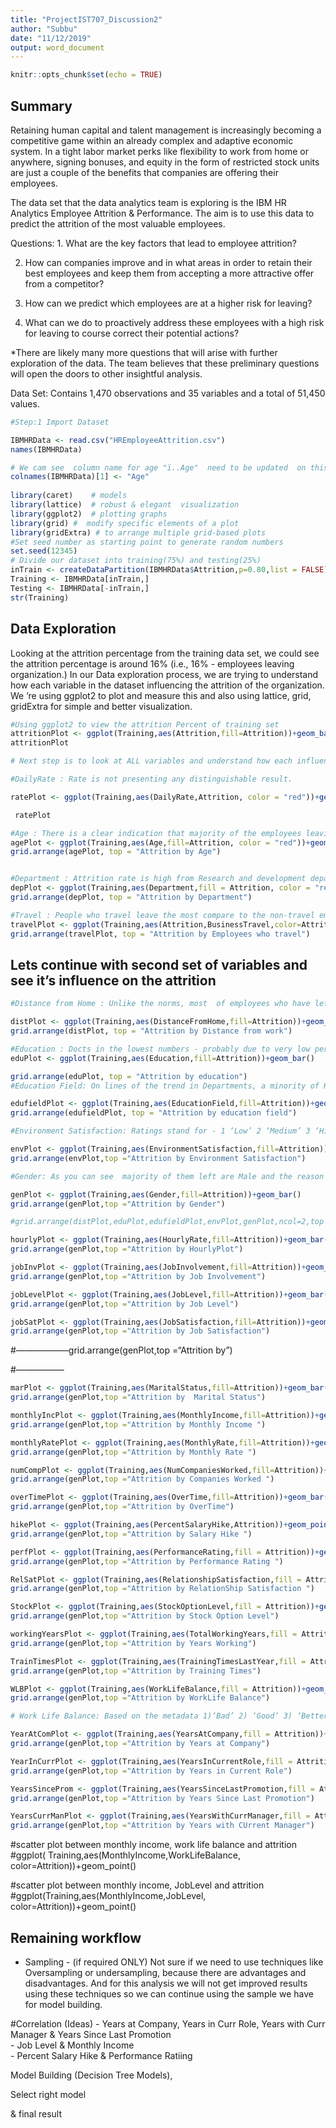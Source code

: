 ```yaml
---
title: "ProjectIST707_Discussion2"
author: "Subbu"
date: "11/12/2019"
output: word_document
---
```


```r
knitr::opts_chunk$set(echo = TRUE)
```

## Summary 
Retaining human capital and talent management is increasingly becoming a competitive game within an already complex and adaptive economic system. In a tight labor market perks like flexibility to work from home or anywhere, signing bonuses, and equity in the form of restricted stock units are just a couple of the benefits that companies are offering their employees.

The data set that the data analytics team is exploring is the IBM HR Analytics Employee Attrition & Performance. The aim is to use this data to predict the attrition of the most valuable employees.

Questions: 
1. What are the key factors that lead to employee attrition?

2. How can companies improve and in what areas in order to retain their best employees and keep them from accepting a more attractive offer from a competitor?

3. How can we predict which employees are at a higher risk for leaving?

4. What can we do to proactively address these employees with a high risk for leaving to course correct their potential actions?

*There are likely many more questions that will arise with further exploration of the data. The team believes that these preliminary questions will open the doors to other insightful analysis.

Data Set: Contains 1,470 observations and 35 variables and a total of 51,450 values.
 
```r

#Step:1 Import Dataset 

IBMHRData <- read.csv("HREmployeeAttrition.csv") 
names(IBMHRData)

# We cam see  column name for age "ï..Age"  need to be updated  on this dataset.
colnames(IBMHRData)[1] <- "Age"
 
library(caret)    # models
library(lattice)  # robust & elegant  visualization
library(ggplot2)  # plotting graphs
library(grid) #  modify specific elements of a plot
library(gridExtra) # to arrange multiple grid-based plots
#Set seed number as starting point to generate random numbers
set.seed(12345)  
# Divide our dataset into training(75%) and testing(25%)
inTrain <- createDataPartition(IBMHRData$Attrition,p=0.80,list = FALSE)
Training <- IBMHRData[inTrain,] 
Testing <- IBMHRData[-inTrain,]
str(Training)

```

## Data Exploration  

Looking at the attrition percentage from the training data set, we could see the attrition percentage is around  16%  (i.e., 16% - employees leaving organization.)
In our Data exploration process, we are trying to understand how each variable in the dataset influencing the attrition of the organization.  We 're using ggplot2 to plot  and measure this and also using lattice, grid, gridExtra  for simple and better visualization.

```r
#Using ggplot2 to view the attrition Percent of training set 
attritionPlot <- ggplot(Training,aes(Attrition,fill=Attrition))+geom_bar()
attritionPlot

# Next step is to look at ALL variables and understand how each influence the attrition of this organization.

#DailyRate : Rate is not presenting any distinguishable result. 

ratePlot <- ggplot(Training,aes(DailyRate,Attrition, color = "red"))+geom_point(size=4,alpha = 0.05) + facet_grid(~Attrition)

 ratePlot

#Age : There is a clear indication that majority of the employees leaving the organization  are around 30 years  
agePlot <- ggplot(Training,aes(Age,fill=Attrition, color = "red"))+geom_density()+facet_grid(~Attrition) 
grid.arrange(agePlot, top = "Attrition by Age")


#Department : Attrition rate is high from Research and development department, and HR department marks the least because of low proportion of HR employees in the organization.
depPlot <- ggplot(Training,aes(Department,fill = Attrition, color = "red"))+geom_bar() 
grid.arrange(depPlot, top = "Attrition by Department")

#Travel : People who travel leave the most compare to the non-travel employees.
travelPlot <- ggplot(Training,aes(Attrition,BusinessTravel,color=Attrition))+geom_jitter()
grid.arrange(travelPlot, top = "Attrition by Employees who travel")

```
## Lets continue with second set of variables and see it's influence on the attrition 

```r

#Distance from Home : Unlike the norms, most  of employees who have left the organization were closer  to the Office. 

distPlot <- ggplot(Training,aes(DistanceFromHome,fill=Attrition))+geom_bar() 
grid.arrange(distPlot, top = "Attrition by Distance from work")

#Education : Docts in the lowest numbers - probably due to very low percentage of doctors working.
eduPlot <- ggplot(Training,aes(Education,fill=Attrition))+geom_bar()

grid.arrange(eduPlot, top = "Attrition by education")
#Education Field: On lines of the trend in Departments, a minority of HR educated employees leave and it is majorly because of low number of people

edufieldPlot <- ggplot(Training,aes(EducationField,fill=Attrition))+geom_bar() 
grid.arrange(edufieldPlot, top = "Attrition by education field")

#Environment Satisfaction: Ratings stand for - 1 ‘Low’ 2 ‘Medium’ 3 ‘High’ 4 ‘Very High’ and it's not revealing any   distinguishable feature from what we see.

envPlot <- ggplot(Training,aes(EnvironmentSatisfaction,fill=Attrition))+geom_bar() 
grid.arrange(envPlot,top ="Attrition by Environment Satisfaction")

#Gender: As you can see  majority of them left are Male and the reason might be because around 61% of employees in our dataset are Male

genPlot <- ggplot(Training,aes(Gender,fill=Attrition))+geom_bar() 
grid.arrange(genPlot,top ="Attrition by Gender")

#grid.arrange(distPlot,eduPlot,edufieldPlot,envPlot,genPlot,ncol=2,top = "   Attrition by Variable - Contd..  ")


```

 
```r

hourlyPlot <- ggplot(Training,aes(HourlyRate,fill=Attrition))+geom_bar()
grid.arrange(genPlot,top ="Attrition by HourlyPlot")

jobInvPlot <- ggplot(Training,aes(JobInvolvement,fill=Attrition))+geom_bar()
grid.arrange(genPlot,top ="Attrition by Job Involvement")

jobLevelPlot <- ggplot(Training,aes(JobLevel,fill=Attrition))+geom_bar()
grid.arrange(genPlot,top ="Attrition by Job Level")

jobSatPlot <- ggplot(Training,aes(JobSatisfaction,fill=Attrition))+geom_bar()
grid.arrange(genPlot,top ="Attrition by Job Satisfaction")

```

#------------------grid.arrange(genPlot,top ="Attrition by ")

#-----------------
```r
marPlot <- ggplot(Training,aes(MaritalStatus,fill=Attrition))+geom_bar()
grid.arrange(genPlot,top ="Attrition by  Marital Status")

monthlyIncPlot <- ggplot(Training,aes(MonthlyIncome,fill=Attrition))+geom_density()
grid.arrange(genPlot,top ="Attrition by Monthly Income ")

monthlyRatePlot <- ggplot(Training,aes(MonthlyRate,fill=Attrition))+geom_density()
grid.arrange(genPlot,top ="Attrition by Monthly Rate ")

numCompPlot <- ggplot(Training,aes(NumCompaniesWorked,fill=Attrition))+geom_bar()
grid.arrange(genPlot,top ="Attrition by Companies Worked ")

```

```r
overTimePlot <- ggplot(Training,aes(OverTime,fill=Attrition))+geom_bar()
grid.arrange(genPlot,top ="Attrition by OverTime")

hikePlot <- ggplot(Training,aes(PercentSalaryHike,Attrition))+geom_point(size=4,alpha = 0.01)
grid.arrange(genPlot,top ="Attrition by Salary Hike ")

perfPlot <- ggplot(Training,aes(PerformanceRating,fill = Attrition))+geom_bar()
grid.arrange(genPlot,top ="Attrition by Performance Rating ")

RelSatPlot <- ggplot(Training,aes(RelationshipSatisfaction,fill = Attrition))+geom_bar()
grid.arrange(genPlot,top ="Attrition by RelationShip Satisfaction ")

```

```r

StockPlot <- ggplot(Training,aes(StockOptionLevel,fill = Attrition))+geom_bar()
grid.arrange(genPlot,top ="Attrition by Stock Option Level")

workingYearsPlot <- ggplot(Training,aes(TotalWorkingYears,fill = Attrition))+geom_bar()
grid.arrange(genPlot,top ="Attrition by Years Working")

TrainTimesPlot <- ggplot(Training,aes(TrainingTimesLastYear,fill = Attrition))+geom_bar()
grid.arrange(genPlot,top ="Attrition by Training Times")

WLBPlot <- ggplot(Training,aes(WorkLifeBalance,fill = Attrition))+geom_bar()
grid.arrange(genPlot,top ="Attrition by WorkLife Balance")

```


```r

# Work Life Balance: Based on the metadata 1)‘Bad’ 2) ‘Good’ 3) ‘Better’ 4) ‘Best’. And we notice large volume of bad work life balance proportion (1 rating) left the organization, but absolute number wise 2 & 3 are on higher side. Then larger proportion of new comers are quitting the organization. Which sidelines the recruitment efforts of the organization, people who 'worked longer 're longer with the organization are on the likelyhood of staying. Also, larger proportion with just 0 years quitting. May be a role change is a trigger for Quitting. From the promotin perspective, larger proportion of people who have been promoted recently have quit the organization. And finally whoever endup with new manager end up quitting (which interprets that new Manager is a big cause for quitting.)

YearAtComPlot <- ggplot(Training,aes(YearsAtCompany,fill = Attrition))+geom_bar()
grid.arrange(genPlot,top ="Attrition by Years at Company")

YearInCurrPlot <- ggplot(Training,aes(YearsInCurrentRole,fill = Attrition))+geom_bar()
grid.arrange(genPlot,top ="Attrition by Years in Current Role")

YearsSinceProm <- ggplot(Training,aes(YearsSinceLastPromotion,fill = Attrition))+geom_bar()
grid.arrange(genPlot,top ="Attrition by Years Since Last Promotion")

YearsCurrManPlot <- ggplot(Training,aes(YearsWithCurrManager,fill = Attrition))+geom_bar()
grid.arrange(genPlot,top ="Attrition by Years with CUrrent Manager")

```

#scatter plot between monthly income, work life balance and attrition
#ggplot( Training,aes(MonthlyIncome,WorkLifeBalance, color=Attrition))+geom_point()

#scatter plot between monthly income, JobLevel and attrition
#ggplot(Training,aes(MonthlyIncome,JobLevel, color=Attrition))+geom_point()


## Remaining workflow

- Sampling - (if required ONLY)  Not sure if we need to use techniques like Oversampling or undersampling, because there are advantages and disadvantages.  And for this analysis we will not  get improved results using these techniques  so we can continue using the sample we have for model building.


#Correlation  (Ideas)
 - Years at Company, Years in Curr Role, Years with Curr Manager & Years Since Last Promotion  
 - Job Level & Monthly Income  
 - Percent Salary Hike & Performance Ratiing  

Model Building (Decision Tree Models), 

Select right model 

& final  result 



